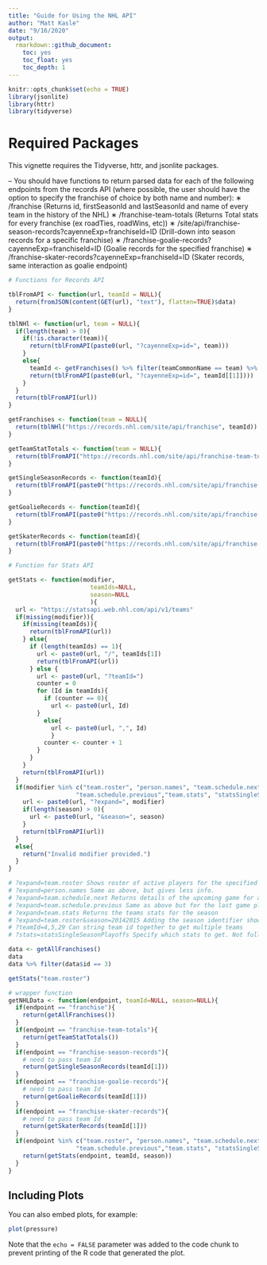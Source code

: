 ```yaml
---
title: "Guide for Using the NHL API"
author: "Matt Kasle"
date: "9/16/2020"
output: 
  rmarkdown::github_document:
    toc: yes
    toc_float: yes
    toc_depth: 1
---
```


```r
knitr::opts_chunk$set(echo = TRUE)
library(jsonlite)
library(httr)
library(tidyverse)
```

# Required Packages
This vignette requires the Tidyverse, httr, and jsonlite packages.

– You should have functions to return parsed data for each of the following endpoints from the records API (where possible, the user should have the option to specify the franchise of choice by both name and number):
∗ /franchise (Returns id, firstSeasonId and lastSeasonId and name of every team in the history of the NHL)
∗ /franchise-team-totals (Returns Total stats for every franchise (ex roadTies, roadWins, etc))
∗ /site/api/franchise-season-records?cayenneExp=franchiseId=ID (Drill-down into season records for a specific franchise)
∗ /franchise-goalie-records?cayenneExp=franchiseId=ID (Goalie records for the specified franchise)
∗ /franchise-skater-records?cayenneExp=franchiseId=ID (Skater records, same interaction as goalie endpoint)

```r
# Functions for Records API

tblFromAPI <- function(url, teamId = NULL){
  return(fromJSON(content(GET(url), "text"), flatten=TRUE)$data)
}

tblNHl <- function(url, team = NULL){
  if(length(team) > 0){
    if(!is.character(team)){
      return(tblFromAPI(paste0(url, "?cayenneExp=id=", team)))
    }
    else{
      teamId <- getFranchises() %>% filter(teamCommonName == team) %>% select(id)
      return(tblFromAPI(paste0(url, "?cayenneExp=id=", teamId[[1]])))
    }
  }
  return(tblFromAPI(url))
}

getFranchises <- function(team = NULL){
  return(tblNHl("https://records.nhl.com/site/api/franchise", teamId))
}

getTeamStatTotals <- function(team = NULL){
  return(tblFromAPI("https://records.nhl.com/site/api/franchise-team-totals", teamId))
}

getSingleSeasonRecords <- function(teamId){
  return(tblFromAPI(paste0("https://records.nhl.com/site/api/franchise-season-records?cayenneExp=franchiseId=",teamId)))
}

getGoalieRecords <- function(teamId){
  return(tblFromAPI(paste0("https://records.nhl.com/site/api/franchise-goalie-records?cayenneExp=franchiseId=", teamId)))
}

getSkaterRecords <- function(teamId){
  return(tblFromAPI(paste0("https://records.nhl.com/site/api/franchise-skater-records?cayenneExp=franchiseId=", teamId)))
}
```


```r
# Function for Stats API

getStats <- function(modifier,
                       teamIds=NULL,
                       season=NULL
                       ){
  url <- "https://statsapi.web.nhl.com/api/v1/teams"
  if(missing(modifier)){
    if(missing(teamIds)){
      return(tblFromAPI(url))
    } else{
      if (length(teamIds) == 1){
        url <- paste0(url, "/", teamIds[1]) 
        return(tblFromAPI(url))
      } else {
        url <- paste0(url, "?teamId=")
        counter = 0
        for (Id in teamIds){
          if (counter == 0){
            url <- paste0(url, Id)
        } 
          else{
            url <- paste0(url, ",", Id)
            }
          counter <- counter + 1
        }
      }
    }
    return(tblFromAPI(url))
  }
  if(modifier %in% c("team.roster", "person.names", "team.schedule.next",
                   "team.schedule.previous","team.stats", "statsSingleSeasonPlayoffs")){
    url <- paste0(url, "?expand=", modifier)
    if(length(season) > 0){
      url <- paste0(url, "&season=", season)
    }
    return(tblFromAPI(url))
  }
  else{
    return("Invalid modifier provided.")
  }
}

# ?expand=team.roster Shows roster of active players for the specified team
# ?expand=person.names Same as above, but gives less info.
# ?expand=team.schedule.next Returns details of the upcoming game for a team
# ?expand=team.schedule.previous Same as above but for the last game played
# ?expand=team.stats Returns the teams stats for the season
# ?expand=team.roster&season=20142015 Adding the season identifier shows the roster for that season
# ?teamId=4,5,29 Can string team id together to get multiple teams
# ?stats=statsSingleSeasonPlayoffs Specify which stats to get. Not fully sure all of the values

data <- getAllFranchises()
data
data %>% filter(data$id == 3)

getStats("team.roster")
```

```r
# wrapper function
getNHLData <- function(endpoint, teamId=NULL, season=NULL){
  if(endpoint == "franchise"){
    return(getAllFranchises())
  }
  if(endpoint == "franchise-team-totals"){
    return(getTeamStatTotals())
  }
  if(endpoint == "franchise-season-records"){
    # need to pass team Id
    return(getSingleSeasonRecords(teamId[1]))
  }
  if(endpoint == "franchise-goalie-records"){
    # need to pass team Id
    return(getGoalieRecords(teamId[1]))
  }
  if(endpoint == "franchise-skater-records"){
    # need to pass team Id
    return(getSkaterRecords(teamId[1]))
  }
  if(endpoint %in% c("team.roster", "person.names", "team.schedule.next",
                   "team.schedule.previous","team.stats", "statsSingleSeasonPlayoffs")){
    return(getStats(endpoint, teamId, season))
  }
}

```

## Including Plots

You can also embed plots, for example:

```r
plot(pressure)
```

Note that the `echo = FALSE` parameter was added to the code chunk to prevent printing of the R code that generated the plot.
